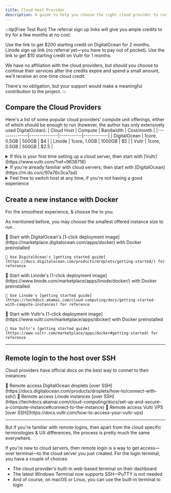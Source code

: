 ```yaml
---
title: Cloud Host Provider
description: A guide to help you choose the right cloud provider to run xplex.
---
```


:::tip[Free Test Run]
The referral sign up links will give you ample credits to try <Xplex /> for a few months at no cost.

<Tabs>
  <TabItem label="DigitalOcean">
    <Card title="<a href='https://m.do.co/c/97a76c3ca7ad' title='DigitalOcean Referral Sign Up Link' target='_blank'>Sign up to DigitalOcean</a>" icon="information">
      Use the link to get $200 starting credit on DigitalOcean for 2 months.
    </Card>
  </TabItem>
  <TabItem label="Linode">
    <Card title="<a href='https://login.linode.com/signup' title='Linode Sign Up Link' target='_blank'>Sign up to Linode</a>" icon="information">
      Linode sign up link (no referral yet&mdash;you have to pay out of pocket).
    </Card>
  </TabItem>
  <TabItem label="Vultr">
    <Card title="<a href='https://www.vultr.com/?ref=9638716' title='Vultr Referral Sign Up Link' target='_blank'>Sign up to Vultr</a>" icon="information">
      Use the link to get $10 starting credit on Vultr for 1 months.
    </Card>
  </TabItem>
</Tabs>

We have no affiliation with the cloud providers, but should you choose to continue their services after the credits expire and spend a small amount, we'll receive an one-time cloud credit.

There's no obligation, but your support would make a meaningful contribution to the project.
:::

## Compare the Cloud Providers

Here's a list of some popular cloud providers' <Badge text="cheapest" /> compute unit offerings, either of which should be enough to run <Xplex /> (however, the author has only extensively used DigitalOcean):
| Cloud Host   | Compute      | Bandwidth | Cost/month |
|--------------|--------------|-----------|------------|
| DigitalOcean | 1core, 0.5GB | 500GB     | $4         |
| Linode       | 1core, 1.0GB | 1000GB    | $5         |
| Vultr        | 1core, 0.5GB | 500GB     | $2.5       |

<details>
<summary>If this is your first time setting up a cloud server, then start with [Vultr](https://www.vultr.com/?ref=9638716)</summary>
- You can do a lot of trial & error with the $10 credit for a month.
- You can run upto 4 parallel instances; so you can try different configurations.
- And if you mess up, you can just destroy the instance & start over.
</details>

<details>
<summary>If you're already familiar with cloud servers, then start with [DigitalOcean](https://m.do.co/c/97a76c3ca7ad)</summary>
- They have a lot of (and arguably, the best) documentation & community support.
- You can get $200 credit for 2 months, which is a lot of time to get comfortable.
</details>

<details>
<summary>Feel free to switch host at any time, if you're not having a good experience</summary>
- Don't be confused trying to find a perfect match.
- You can always switch to a different provider later.
- The best part of using Docker is that&mdash;apart from the IP addresses of the hosts&mdash;the end result should be predictably the exact same in all cases.
</details>

## Create a new instance with Docker

For the smoothest experience, <Badge text="create instances with Docker preinstalled" /> & choose the <Badge text="closest data center location" /> to you.

As mentioned before, you may choose the smallest offered instance size to run <Xplex />.

<Tabs>
  <TabItem label="DigitalOcean">
    🚀 Start with DigitalOcean's [1-click deployment image](https://marketplace.digitalocean.com/apps/docker) with Docker preinstalled

    📑 Use DigitalOcean's [getting started guide](https://docs.digitalocean.com/products/droplets/getting-started/) for reference
  </TabItem>
  <TabItem label="Linode">
    🚀 Start with Linode's [1-click deployment image](https://www.linode.com/marketplace/apps/linode/docker/) with Docker preinstalled

    📑 Use Linode's [getting started guide](https://techdocs.akamai.com/cloud-computing/docs/getting-started-with-compute-instances) for reference
  </TabItem>
  <TabItem label="Vultr">
    🚀 Start with Vultr's [1-click deployment image](https://www.vultr.com/marketplace/apps/docker)  with Docker preinstalled

    📑 Use Vultr's [getting started guide](https://www.vultr.com/marketplace/apps/docker#getting-started) for reference
  </TabItem>
</Tabs>


---



## Remote login to the host over SSH

Cloud providers have official docs on the best way to connet to their instances:

<Tabs>
  <TabItem label="DigitalOcean">
    📡 Remote access DigitalOcean droplets [over SSH](https://docs.digitalocean.com/products/droplets/how-to/connect-with-ssh/)
  </TabItem>
  <TabItem label="Linode">
    📡 Remote access Linode instances [over SSH](https://techdocs.akamai.com/cloud-computing/docs/set-up-and-secure-a-compute-instance#connect-to-the-instance)
  </TabItem>
  <TabItem label="Vultr">
    📡 Remote access Vultr VPS [over SSH](https://docs.vultr.com/how-to-access-your-vultr-vps)
  </TabItem>
</Tabs>

---

But if you're familiar with remote logins, then apart from the cloud specific terminologies & UX differences, the process is pretty much the same everywhere.

If you're new to cloud servers, then remote login is a way to get access&mdash;over terminal&mdash;to the cloud server you just created. For the login terminal, you hava a couple of choices:
- The cloud provider's built-in web-based terminal on their dashboard
- The latest Windows Terminal now supports SSH&mdash;PuTTY is not needed
- And of course, on macOS or Linux, you can use the built-in terminal to login

